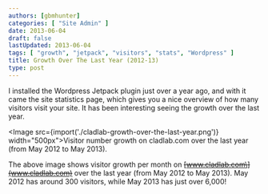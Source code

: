 ```yaml
---
authors: [gbmhunter]
categories: [ "Site Admin" ]
date: 2013-06-04
draft: false
lastUpdated: 2013-06-04
tags: [ "growth", "jetpack", "visitors", "stats", "Wordpress" ]
title: Growth Over The Last Year (2012-13)
type: post
---
```



I installed the Wordpress Jetpack plugin just over a year ago, and with it came the  site statistics page, which gives you a nice overview of how many visitors visit your site. It has been interesting seeing the growth over the last year.

<Image src={import('./cladlab-growth-over-the-last-year.png')} width="500px">Visitor number growth on cladlab.com over the last year (from May 2012 to May 2013).</Image>

The above image shows visitor growth per month on ~~\[www.cladlab.com\](www.cladlab.com)~~ over the last year (from May 2012 to May 2013). May 2012 has around 300 visitors, while May 2013 has just over 6,000!
